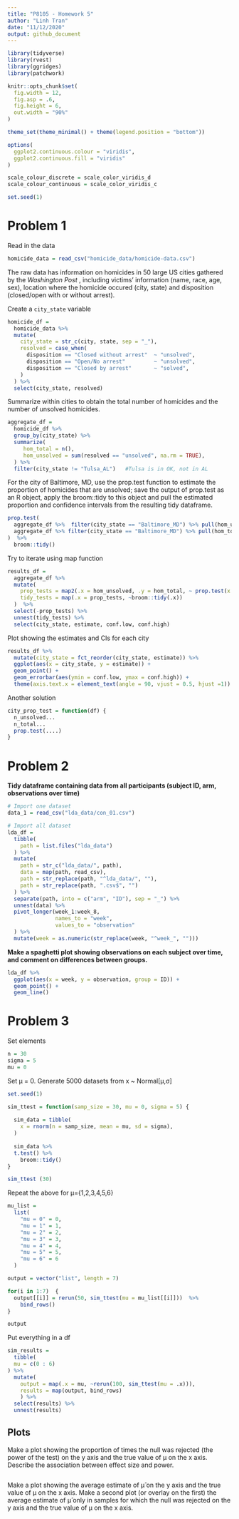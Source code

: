 ```yaml
---
title: "P8105 - Homework 5"
author: "Linh Tran"
date: "11/12/2020"
output: github_document
---
```


```r
library(tidyverse)
library(rvest)
library(ggridges)
library(patchwork)

knitr::opts_chunk$set(
  fig.width = 12,
  fig.asp = .6,  
  fig.height = 6,
  out.width = "90%"
)

theme_set(theme_minimal() + theme(legend.position = "bottom")) 

options(
  ggplot2.continuous.colour = "viridis",
  ggplot2.continuous.fill = "viridis"
)

scale_colour_discrete = scale_color_viridis_d
scale_colour_continuous = scale_color_viridis_c

set.seed(1)
```

# Problem 1

Read in the data

```r
homicide_data = read_csv("homicide_data/homicide-data.csv")
```

The raw data has information on homicides in 50 large US cities gathered by the *Washington Post* , including victims' information (name, race, age, sex), location where the homicide occured (city, state) and disposition (closed/open with or without arrest). 

Create a `city_state` variable 

```r
homicide_df = 
  homicide_data %>% 
  mutate(
    city_state = str_c(city, state, sep = "_"),
    resolved = case_when(
      disposition == "Closed without arrest"  ~ "unsolved",
      disposition == "Open/No arrest"         ~ "unsolved",
      disposition == "Closed by arrest"       ~ "solved",
    )
  ) %>% 
  select(city_state, resolved)
```

Summarize within cities to obtain the total number of homicides and the number of unsolved homicides.

```r
aggregate_df =
  homicide_df %>% 
  group_by(city_state) %>% 
  summarize(
     hom_total = n(),
     hom_unsolved = sum(resolved == "unsolved", na.rm = TRUE), 
  ) %>% 
  filter(city_state != "Tulsa_AL")   #Tulsa is in OK, not in AL
```


For the city of Baltimore, MD, use the prop.test function to estimate the proportion of homicides that are unsolved; save the output of prop.test as an R object, apply the broom::tidy to this object and pull the estimated proportion and confidence intervals from the resulting tidy dataframe.

```r
prop.test(
  aggregate_df %>%  filter(city_state == "Baltimore_MD") %>% pull(hom_unsolved),
  aggregate_df %>% filter(city_state == "Baltimore_MD") %>% pull(hom_total)
)  %>% 
  broom::tidy()
```

Try to iterate using map function

```r
results_df = 
  aggregate_df %>% 
  mutate(
    prop_tests = map2(.x = hom_unsolved, .y = hom_total, ~ prop.test(x = .x, n = .y)),
    tidy_tests = map(.x = prop_tests, ~broom::tidy(.x))
  )  %>% 
  select(-prop_tests) %>% 
  unnest(tidy_tests) %>% 
  select(city_state, estimate, conf.low, conf.high)
```

Plot showing the estimates and CIs for each city

```r
results_df %>% 
  mutate(city_state = fct_reorder(city_state, estimate)) %>% 
  ggplot(aes(x = city_state, y = estimate)) +
  geom_point() +
  geom_errorbar(aes(ymin = conf.low, ymax = conf.high)) +
  theme(axis.text.x = element_text(angle = 90, vjust = 0.5, hjust =1))
```

Another solution

```r
city_prop_test = function(df) {
  n_unsolved...
  n_total...
  prop.test(....)
}
```


# Problem 2

**Tidy dataframe containing data from all participants (subject ID, arm, observations over time)**

```r
# Import one dataset
data_1 = read_csv("lda_data/con_01.csv")

# Import all dataset
lda_df = 
  tibble(
    path = list.files("lda_data") 
  ) %>% 
  mutate(
    path = str_c("lda_data/", path),
    data = map(path, read_csv),
    path = str_replace(path, "^lda_data/", ""),
    path = str_replace(path, ".csv$", "")
  ) %>% 
  separate(path, into = c("arm", "ID"), sep = "_") %>% 
  unnest(data) %>% 
  pivot_longer(week_1:week_8,
               names_to = "week",
               values_to = "observation"
  ) %>% 
  mutate(week = as.numeric(str_replace(week, "^week_", ""))) 
```

**Make a spaghetti plot showing observations on each subject over time, and comment on differences between groups.**


```r
lda_df %>% 
  ggplot(aes(x = week, y = observation, group = ID)) +
  geom_point() +
  geom_line()
```


# Problem 3

Set elements

```r
n = 30
sigma = 5
mu = 0
```

Set μ = 0. Generate 5000 datasets from x ~ Normal[μ,σ]

```r
set.seed(1)

sim_ttest = function(samp_size = 30, mu = 0, sigma = 5) {
  
  sim_data = tibble(
    x = rnorm(n = samp_size, mean = mu, sd = sigma),
  )
  
  sim_data %>% 
  t.test() %>% 
    broom::tidy()
}

sim_ttest (30)
```

Repeat the above for μ={1,2,3,4,5,6}

```r
mu_list = 
  list(
    "mu = 0" = 0,
    "mu = 1" = 1,
    "mu = 2" = 2,
    "mu = 3" = 3,
    "mu = 4" = 4,
    "mu = 5" = 5,
    "mu = 6" = 6
  )

output = vector("list", length = 7)

for(i in 1:7)  {
  output[[i]] = rerun(50, sim_ttest(mu = mu_list[[i]]))  %>% 
    bind_rows()
}

output
```

Put everything in a df

```r
sim_results = 
  tibble(
  mu = c(0 : 6)
) %>% 
  mutate(
    output = map(.x = mu, ~rerun(100, sim_ttest(mu = .x))),
    results = map(output, bind_rows)
    ) %>% 
  select(results) %>% 
  unnest(results)
```


## Plots

Make a plot showing the proportion of times the null was rejected (the power of the test) on the y axis and the true value of μ on the x axis. Describe the association between effect size and power.

```r

```

Make a plot showing the average estimate of μ̂  on the y axis and the true value of μ on the x axis. Make a second plot (or overlay on the first) the average estimate of μ̂  only in samples for which the null was rejected on the y axis and the true value of μ on the x axis.

```r

```


